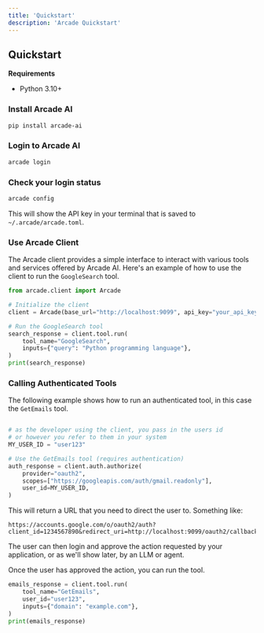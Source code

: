 ```yaml
---
title: 'Quickstart'
description: 'Arcade Quickstart'
---
```


## Quickstart

**Requirements**
- Python 3.10+

### Install Arcade AI

```bash
pip install arcade-ai
```

### Login to Arcade AI

```bash
arcade login
```

### Check your login status

```bash
arcade config
```

This will show the API key in your terminal that is saved to `~/.arcade/arcade.toml`.

### Use Arcade Client

The Arcade client provides a simple interface to interact with various tools and services offered by Arcade AI. Here's an example of how to use the client to run the `GoogleSearch` tool.

```python
from arcade.client import Arcade

# Initialize the client
client = Arcade(base_url="http://localhost:9099", api_key="your_api_key")

# Run the GoogleSearch tool
search_response = client.tool.run(
    tool_name="GoogleSearch",
    inputs={"query": "Python programming language"},
)
print(search_response)
```


### Calling Authenticated Tools

The following example shows how to run an authenticated tool, in this case the `GetEmails` tool.

```python

# as the developer using the client, you pass in the users id
# or however you refer to them in your system
MY_USER_ID = "user123"

# Use the GetEmails tool (requires authentication)
auth_response = client.auth.authorize(
    provider="oauth2",
    scopes=["https://googleapis.com/auth/gmail.readonly"],
    user_id=MY_USER_ID,
)
```

This will return a URL that you need to direct the user to. Something like:

```
https://accounts.google.com/o/oauth2/auth?client_id=1234567890&redirect_uri=http://localhost:9099/oauth2/callback&scope=https://www.googleapis.com/auth/gmail.readonly&response_type=code
```

The user can then login and approve the action requested by your application, or as we'll show later, by an LLM or agent.


Once the user has approved the action, you can run the tool.

```python
emails_response = client.tool.run(
    tool_name="GetEmails",
    user_id="user123",
    inputs={"domain": "example.com"},
)
print(emails_response)
```

